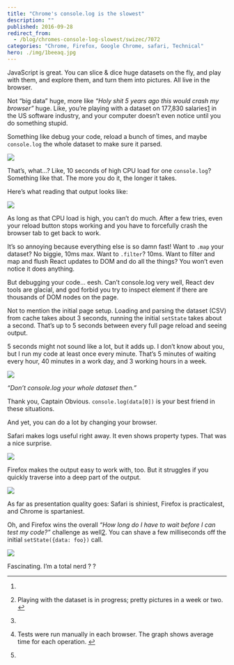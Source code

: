 ```yaml
---
title: "Chrome's console.log is the slowest"
description: ""
published: 2016-09-28
redirect_from:
  - /blog/chromes-console-log-slowest/swizec/7072
categories: "Chrome, Firefox, Google Chrome, safari, Technical"
hero: ./img/1beeaq.jpg
---
```


JavaScript is great. You can slice & dice huge datasets on the fly, and play with them, and explore them, and turn them into pictures. All live in the browser.

Not “big data” huge, more like _“Holy shit 5 years ago this would crash my browser”_ huge. Like, you’re playing with a dataset on 177,830 salaries[1](#fn1-30036 "see footnote") in the US software industry, and your computer doesn’t even notice until you do something stupid.

Something like debug your code, reload a bunch of times, and maybe `console.log` the whole dataset to make sure it parsed.

![](./img/JBjnr5J.gif)

That’s, what…? Like, 10 seconds of high CPU load for one `console.log`? Something like that. The more you do it, the longer it takes.

Here’s what reading that output looks like:

![](./img/SAsTfdq.gif)

As long as that CPU load is high, you can’t do much. After a few tries, even your reload button stops working and you have to forcefully crash the browser tab to get back to work.

It’s so annoying because everything else is so damn fast! Want to `.map` your dataset? No biggie, 10ms max. Want to `.filter`? 10ms. Want to filter and map and flush React updates to DOM and do all the things? You won’t even notice it does anything.

But debugging your code… eesh. Can’t console.log very well, React dev tools are glacial, and god forbid you try to inspect element if there are thousands of DOM nodes on the page.

Not to mention the initial page setup. Loading and parsing the dataset (CSV) from cache takes about 3 seconds, running the initial `setState` takes about a second. That’s up to 5 seconds between every full page reload and seeing output.

5 seconds might not sound like a lot, but it adds up. I don’t know about you, but I run my code at least once every minute. That’s 5 minutes of waiting every hour, 40 minutes in a work day, and 3 working hours in a week.

![](./img/1beeaq.jpg)

_“Don’t console.log your whole dataset then.”_

Thank you, Captain Obvious. `console.log(data[0])` is your best friend in these situations.

And yet, you can do a lot by changing your browser.

Safari makes logs useful right away. It even shows property types. That was a nice surprise.

![](./img/YRMRqhY.gif)

Firefox makes the output easy to work with, too. But it struggles if you quickly traverse into a deep part of the output.

![](./img/BSlHWdA.gif)

As far as presentation quality goes: Safari is shiniest, Firefox is practicalest, and Chrome is spartaniest.

Oh, and Firefox wins the overall _“How long do I have to wait before I can test my code?”_ challenge as well[2](#fn2-30036 "see footnote"). You can shave a few milliseconds off the initial `setState({data: foo})` call.

![](./img/o1xFBb0.png)

Fascinating. I’m a total nerd ? ?

---

1.

2.  Playing with the dataset is in progress; pretty pictures in a week or two. [↩︎](#fnr1-30036 "return to article")

3.

4)  Tests were run manually in each browser. The graph shows average time for each operation. [↩︎](#fnr2-30036 "return to article")

5)
